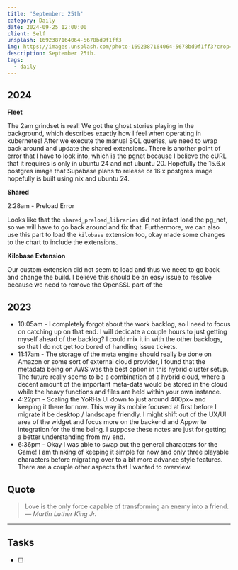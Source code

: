 ```yaml
---
title: 'September: 25th'
category: Daily
date: 2024-09-25 12:00:00
client: Self
unsplash: 1692387164064-5678bd9f1ff3
img: https://images.unsplash.com/photo-1692387164064-5678bd9f1ff3?crop=entropy&cs=srgb&fm=jpg&ixid=MnwzNjM5Nzd8MHwxfHJhbmRvbXx8fHx8fHx8fDE2ODE3NDg2ODY&ixlib=rb-4.0.3&q=85
description: September 25th. 
tags:
  - daily
---
```



## 2024

**Fleet**

The 2am grindset is real!
We got the ghost stories playing in the background, which describes exactly how I feel when operating in kubernetes!
After we execute the manual SQL queries, we need to wrap back around and update the shared extensions.
There is another point of error that I have to look into, which is the pgnet because I believe the cURL that it requires is only in ubuntu 24 and not ubuntu 20.
Hopefully the 15.6.x postgres image that Supabase plans to release or 16.x postgres image hopefully is built using nix and ubuntu 24.

**Shared**

2:28am - Preload Error

Looks like that the `shared_preload_libraries` did not infact load the pg_net, so we will have to go back around and fix that.
Furthermore, we can also use this part to load the `kilobase` extension too, okay made some changes to the chart to include the extensions.

**Kilobase Extension**

Our custom extension did not seem to load and thus we need to go back and change the build.
I believe this should be an easy issue to resolve because we need to remove the OpenSSL part of the

## 2023
- 10:05am - I completely forgot about the work backlog, so I need to focus on catching up on that end. I will dedicate a couple hours to just getting myself ahead of the backlog? I could mix it in with the other backlogs, so that I do not get too bored of handling issue tickets. 
- 11:17am - The storage of the meta engine should really be done on Amazon or some sort of external cloud provider, I found that the metadata being on AWS was the best option in this hybrid cluster setup. The future really seems to be a combination of a hybrid cloud, where a decent amount of the important meta-data would be stored in the cloud while the heavy functions and files are held within your own instance.  
- 4:22pm - Scaling the YoRHa UI down to just around 400px~ and keeping it there for now. This way its mobile focused at first before I migrate it be desktop / landscape friendly. I might shift out of the UX/UI area of the widget and focus more on the backend and Appwrite integration for the time being. I suppose these notes are just for getting a better understanding from my end. 
- 6:36pm - Okay I was able to swap out the general characters for the Game! I am thinking of keeping it simple for now and only three playable characters before migrating over to a bit more advance style features. There are a couple other aspects that I wanted to overview. 

## Quote

> Love is the only force capable of transforming an enemy into a friend.
> — <cite>Martin Luther King Jr.</cite>

---

## Tasks

- [ ]
